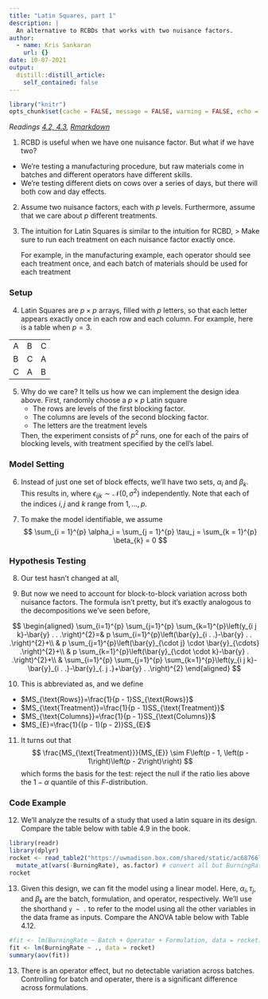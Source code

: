 ```yaml
---
title: "Latin Squares, part 1"
description: |
  An alternative to RCBDs that works with two nuisance factors.
author:
  - name: Kris Sankaran
    url: {}
date: 10-07-2021
output:
  distill::distill_article:
    self_contained: false
---
```


```r
library("knitr")
opts_chunk$set(cache = FALSE, message = FALSE, warning = FALSE, echo = TRUE, fig.align = "center")
```

_Readings [4.2, 4.3](https://www.wiley.com/en-us/Design+and+Analysis+of+Experiments%2C+10th+Edition-p-9781119492443#content-section), [Rmarkdown](https://github.com/krisrs1128/stat424_f21/blob/main/_posts/2021-08-06-week5-4/week5-4.Rmd)_

1. RCBD is useful when we have one nuisance factor. But what if we have two?
  * We’re testing a manufacturing procedure, but raw materials come in batches and different operators have different skills.
  * We’re testing different diets on cows over a series of days, but there will both cow and day effects.

2. Assume two nuisance factors, each with $p$ levels. Furthermore, assume that
we care about $p$ different treatments.

3. The intuition for Latin Squares is similar to the intuition for RCBD,
> Make sure to run each treatment on each nuisance factor exactly once.

    For example, in the manufacturing example, each operator should see each
  treatment once, and each batch of materials should be used for each treatment

### Setup

4. Latin Squares are $p\times p$ arrays, filled with $p$ letters, so that each
letter appears exactly once in each row and each column. For example, here is a
table when $p = 3$.

|   |   |   |
|---|---|---|
| A | B | C |
| B | C | A |
| C | A | B |

5. Why do we care? It tells us how we can implement the design idea above.
First, randomly choose a $p\times p$ Latin square
    * The rows are levels of the first blocking factor.
    * The columns are levels of the second blocking factor.
    * The letters are the treatment levels
    
    Then, the experiment consists of $p^2$ runs, one for each of the pairs of
    blocking levels, with treatment specified by the cell’s label.

### Model Setting

6. Instead of just one set of block effects, we’ll have two sets, $\alpha_i$ and $\beta_k$. This results in,
\begin{align*}
y_{ijk} &= \mu + \alpha_i + \tau_j + \beta_k + \epsilon_{ijk}
\end{align*}
  where $\epsilon_{ijk}\sim \mathcal{N}\left(0,\sigma^2\right)$ independently.
  Note that each of the indices $i, j$ and $k$ range from $1, \dots, p$.

7. To make the model identifiable, we assume 
$$
\sum_{i = 1}^{p} \alpha_i = \sum_{j = 1}^{p} \tau_j = \sum_{k = 1}^{p} \beta_{k} = 0
$$

### Hypothesis Testing

8. Our test hasn’t changed at all,
\begin{align*}
H_0 &: \tau_1 = \dots = \tau_a = 0 \\
H_{1} &: \tau_{i} \neq 0 \text{ for at least one } i
\end{align*}

9. But now we need to account for block-to-block variation across both nuisance factors. The formula isn’t pretty, but it’s exactly analogous to the decompositions we’ve seen before,

$$
\begin{aligned}
\sum_{i=1}^{p} \sum_{j=1}^{p} \sum_{k=1}^{p}\left(y_{i j k}-\bar{y} . . .\right)^{2}=& p \sum_{i=1}^{p}\left(\bar{y}_{i . .}-\bar{y} . . .\right)^{2}+\\
& p \sum_{j=1}^{p}\left(\bar{y}_{\cdot j} \cdot \bar{y}_{\cdots} .\right)^{2}+\\
& p \sum_{k=1}^{p}\left(\bar{y}_{\cdot \cdot k}-\bar{y} . .\right)^{2}+\\
& \sum_{i=1}^{p} \sum_{j=1}^{p} \sum_{k=1}^{p}\left(y_{i j k}-\bar{y}_{i . .}-\bar{y}_{. j .}+\bar{y} . .\right)^{2}
\end{aligned}
$$

10. This is abbreviated as,
  \begin{align*}
  SS_{\text{Total}} = &SS_{\text{Rows}} + \\
  &SS_{\text{Columns}} +\\
  &SS_{\text{Treatment}} + \\
  &SS_{E}
  \end{align*}
  and we define
  * $MS_{\text{Rows}}=\frac{1}{p - 1}SS_{\text{Rows}}$
  * $MS_{\text{Treatment}}=\frac{1}{p - 1}SS_{\text{Treatment}}$
  * $MS_{\text{Columns}}=\frac{1}{p - 1}SS_{\text{Columns}}$
  * $MS_{E}=\frac{1}{(p - 1)(p - 2)}SS_{E}$
  
11. It turns out that
  $$
  \frac{MS_{\text{Treatment}}}{MS_{E}} \sim F\left(p - 1, \left(p - 1\right)\left(p - 2\right)\right)
  $$
    which forms the basis for the test: reject the null if the ratio lies above the
  $1 -  \alpha$ quantile of this $F$-distribution.
  
### Code Example

12. We'll analyze the results of a study that used a latin square in its design. Compare the table below with table 4.9 in the book.

```r
library(readr)
library(dplyr)
rocket <- read_table2("https://uwmadison.box.com/shared/static/ac68766l3zcjog1ldrzki3lis74bbd71.txt") %>%
  mutate_at(vars(-BurningRate), as.factor) # convert all but BurningRate to factor
rocket
```

13. Given this design, we can fit the model using a linear model. Here,
$\alpha_{i}, \tau_{j}$, and $\beta_{k}$ are the batch, formulation, and
operator, respectively. We'll use the shorthand `y ~ .` to refer to the model
using all the other variables in the data frame as inputs. Compare the ANOVA
table below with Table 4.12.

```r
#fit <- lm(BurningRate ~ Batch + Operator + Formulation, data = rocket) # gives exact same result
fit <- lm(BurningRate ~ ., data = rocket)
summary(aov(fit))
```

13. There is an operator effect, but no detectable variation across batches.
Controlling for batch and operater, there is a significant difference across
formulations.